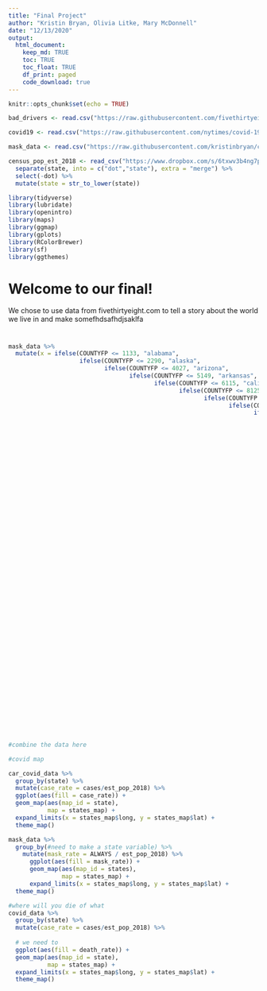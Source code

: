 ```yaml
---
title: "Final Project"
author: "Kristin Bryan, Olivia Litke, Mary McDonnell"
date: "12/13/2020"
output: 
  html_document:
    keep_md: TRUE
    toc: TRUE
    toc_float: TRUE
    df_print: paged
    code_download: true
---
```


```r
knitr::opts_chunk$set(echo = TRUE)
```

```r
bad_drivers <- read.csv("https://raw.githubusercontent.com/fivethirtyeight/data/master/bad-drivers/bad-drivers.csv")

covid19 <- read.csv("https://raw.githubusercontent.com/nytimes/covid-19-data/master/us-states.csv")

mask_data <- read.csv("https://raw.githubusercontent.com/kristinbryan/covid-19-data/master/mask-use/mask-use-by-county.csv")

census_pop_est_2018 <- read_csv("https://www.dropbox.com/s/6txwv3b4ng7pepe/us_census_2018_state_pop_est.csv?dl=1") %>% 
  separate(state, into = c("dot","state"), extra = "merge") %>% 
  select(-dot) %>% 
  mutate(state = str_to_lower(state))
```

```r
library(tidyverse)
library(lubridate)
library(openintro)
library(maps)
library(ggmap)
library(gplots)
library(RColorBrewer)
library(sf)
library(ggthemes)
```

# Welcome to our final!
We chose to use data from fivethirtyeight.com to tell a story about the world we live in and make somefhdsafhdjsaklfa

#
```r
mask_data %>% 
  mutate(x = ifelse(COUNTYFP <= 1133, "alabama", 
                    ifelse(COUNTYFP <= 2290, "alaska",
                           ifelse(COUNTYFP <= 4027, "arizona", 
                                  ifelse(COUNTYFP <= 5149, "arkansas",
                                         ifelse(COUNTYFP <= 6115, "california",
                                                ifelse(COUNTYFP <= 8125, "colorado",
                                                       ifelse(COUNTYFP <= 9015, "connecticut",
                                                              ifelse(COUNTYFP <= 10005, "delaware",
                                                                     ifelse(COUNTYFP <= 11001, "district of columbia",
                                                                            ifelse(COUNTYFP <= 12133, "florida",
                                                                                   ifelse(COUNTYFP <= 13321, "georgia",
                                                                                          ifelse(COUNTYFP <= 15009, "hawaii",
                                                                                                 ifelse(COUNTYFP <= 16087, "idaho",
                                                                                                        ifelse(COUNTYFP <= 17203, "illinois",
                                                                                                               ifelse(COUNTYFP <= 18183, "indiana",
                                                                                                                      ifelse(COUNTYFP <= 19197, "iowa",
                                                                                                                             ifelse(COUNTYFP <= 20209, "kansas",
                                                                                                                                    ifelse(COUNTYFP < 21000, "kentucky",
                                                                                                                                           ifelse(COUNTYFP < 22000, "louisiana",
                                                                                                                                                  ifelse(COUNTYFP < 23000, "maine",
                                                                                                                                                         ifelse(COUNTYFP < 24000, "maryland",
                                                                                                                                                                ifelse(COUNTYFP < 25000, "massachusetts",
                                                                                                                                                                       ifelse(COUNTYFP < 26000, "michigan",
                                                                                                                                                                              ifelse(COUNTYFP < 27000, "minnesota",
                                                                                                                                                                                     ifelse(COUNTYFP < 28000, "mississippi",
                                                                                                                                                                                            ifelse(COUNTYFP < 29000, "missouri",
                                                                                                                                                                                                   ifelse(COUNTYFP < 30000, "montana",
                                                                                                                                                                                                          ifelse(COUNTYFP < 31000, "nebraska",
                                                                                                                                                                                                                 ifelse(COUNTYFP < 32000, "nevada",
                                                                                                                                                                                                                        ifelse(COUNTYFP < 33000, "new hampshire",
                                                                                                                                                                                                                               ifelse(COUNTYFP < 34000, "new jersey",
                                                                                                                                                                                                                                      ifelse(COUNTYFP < 35000, "new mexico",
                                                                                                                                                                                                                                             ifelse(COUNTYFP < 36000, "new york",
                                                                                                                                                                                                                                                    ifelse(COUNTYFP < 37000, "north carolina",
                                                                                                                                                                                                                                                           ifelse(COUNTYFP < 38000, "north dakota",
                                                                                                                                                                                                                                                                  ifelse(COUNTYFP < 39000, "ohio",
                                                                                                                                                                                                                                                                         ifelse(COUNTYFP < 40000, "oklahoma",
                                                                                                                                                                                                                                                                                ifelse(COUNTYFP < 41000, "oregon",
                                                                                                                                                                                                                                                                                       ifelse(COUNTYFP < 42000, "pennsylvania",
                                                                                                                                                                                                                                                                                              ifelse(COUNTYFP < 44000, "rhode island",
                                                                                                                                                                                                                                                                                                     ifelse(COUNTYFP < 45000, "south carolina",
                                                                                                                                                                                                                                                                                                            ifelse(COUNTYFP < 46000, "south dakota",
                                                                                                                                                                                                                                                                                                                   ifelse(COUNTYFP < 47000, "tennessee",
                                                                                                                                                                                                                                                                                                                          ifelse(COUNTYFP < 48000, "texas",
                                                                                                                                                                                                                                                                                                                                 ifelse(COUNTYFP < 49000, "utah",
                                                                                                                                                                                                                                                                                                                                        ifelse(COUNTYFP < 50000, "vermont",
                                                                                                                                                                                                                                                                                                                                               ifelse(COUNTYFP < 51000, "virginia",
                                                                                                                                                                                                                                                                                                                                                      ifelse(COUNTYFP < 53000, "washington",
                                                                                                                                                                                                                                                                                                                                                             ifelse(COUNTYFP < 54000, "west virginia",
                                                                                                                                                                                                                                                                                                                                                                    ifelse(COUNTYFP < 55000, "wisconsin",
                                                                                                                                                                                                                                                                                                                                                                           ifelse(COUNTYFP < 56000, "wyoming", ""))))))))))))))))))))))))))))))))))))))))))))))))))))
  
```




```r
#combine the data here 
```


```r
#covid map

car_covid_data %>% 
  group_by(state) %>% 
  mutate(case_rate = cases/est_pop_2018) %>% 
  ggplot(aes(fill = case_rate)) + 
  geom_map(aes(map_id = state),
           map = states_map) + 
  expand_limits(x = states_map$long, y = states_map$lat) + 
  theme_map()

```

```r
mask_data %>% 
  group_by(#need to make a state variable) %>% 
    mutate(mask_rate = ALWAYS / est_pop_2018) %>% 
      ggplot(aes(fill = mask_rate)) + 
      geom_map(aes(map_id = states), 
               map = states_map) + 
      expand_limits(x = states_map$long, y = states_map$lat) + 
  theme_map()
```


```r
#where will you die of what
covid_data %>% 
  group_by(state) %>% 
  mutate(case_rate = cases/est_pop_2018) %>% 
  
  # we need to 
  ggplot(aes(fill = death_rate)) + 
  geom_map(aes(map_id = state),
           map = states_map) + 
  expand_limits(x = states_map$long, y = states_map$lat) + 
  theme_map()
```


